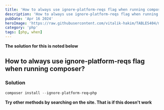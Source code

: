 ```yaml
---
title: 'How to always use ignore-platform-reqs flag when running composer?'
description: 'How to always use ignore-platform-reqs flag when running composer?'
pubDate: 'Apr 16 2024'
heroImage: 'https://raw.githubusercontent.com/vitalik-hakim/TABLES404/main/error_b/php.png'
category: 'php'
tags: [php, when]
---
```


**The solution for this is noted below**

## How to always use ignore-platform-reqs flag when running composer?

### Solution

```php
composer install --ignore-platform-req=php
```

**Try other methods by searching on the site. That is if this doesn't work**
